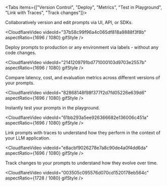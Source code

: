 
<Tabs items={["Version Control", "Deploy", "Metrics", "Test in Playground", "Link with Traces", "Track changes"]}>
<Tab>

Collaboratively version and edit prompts via UI, API, or SDKs.

<CloudflareVideo
  videoId="37b58c99f96a4c065df818a9888f3f8b"
  aspectRatio={1696 / 1080}
  gifStyle
/>

</Tab>
<Tab>

Deploy prompts to production or any environment via labels - without any code changes.

<CloudflareVideo
  videoId="2141209791bd771000103d9703e2557b"
  aspectRatio={1696 / 1080}
  gifStyle
/>

</Tab>
<Tab>

Compare latency, cost, and evaluation metrics across different versions of your prompts.

<CloudflareVideo
  videoId="82868148f98f377f2d7fd05226e639d6"
  aspectRatio={1696 / 1080}
  gifStyle
/>

</Tab>
<Tab>

Instantly test your prompts in the playground.

<CloudflareVideo
  videoId="61bb293a5ee926366682e136006c451a"
  aspectRatio={1696 / 1080}
  gifStyle
/>

</Tab>
<Tab>

Link prompts with traces to understand how they perform in the context of your LLM application.

<CloudflareVideo
  videoId="e8acbf9026278e7a8c90de4a0f4dd6da"
  aspectRatio={1696 / 1080}
  gifStyle
/>
</Tab>
<Tab>

Track changes to your prompts to understand how they evolve over time.

<CloudflareVideo
  videoId="003505c095576d070cd1520178eb564c"
  aspectRatio={1728 / 1080}
  gifStyle
/>

</Tab>
</Tabs>
